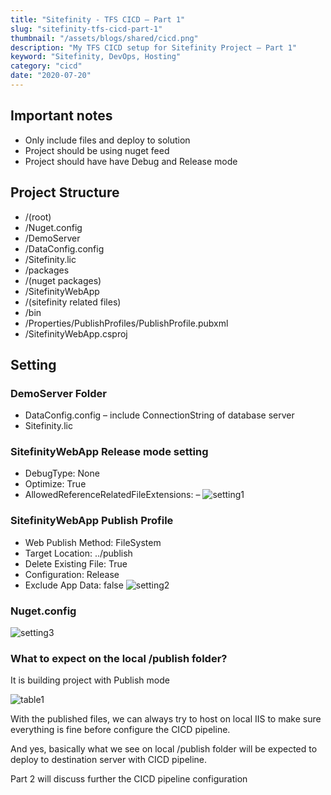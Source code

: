 ```yaml
---
title: "Sitefinity - TFS CICD – Part 1"
slug: "sitefinity-tfs-cicd-part-1"
thumbnail: "/assets/blogs/shared/cicd.png"
description: "My TFS CICD setup for Sitefinity Project – Part 1"
keyword: "Sitefinity, DevOps, Hosting"
category: "cicd"
date: "2020-07-20"
---
```


## Important notes
- Only include files and deploy to solution
- Project should be using nuget feed
- Project should have have Debug and Release mode

## Project Structure
- /(root)
- /Nuget.config
- /DemoServer
- /DataConfig.config
- /Sitefinity.lic
- /packages
- /(nuget packages)
- /SitefinityWebApp
- /(sitefinity related files)
- /bin
- /Properties/PublishProfiles/PublishProfile.pubxml
- /SitefinityWebApp.csproj

## Setting
### DemoServer Folder
- DataConfig.config – include ConnectionString of database server
- Sitefinity.lic

### SitefinityWebApp Release mode setting
- DebugType: None
- Optimize: True
- AllowedReferenceRelatedFileExtensions: –
![setting1](/assets/blogs/sitefinity-tfs-cicd-part-1/setting1.png)

### SitefinityWebApp Publish Profile
- Web Publish Method: FileSystem
- Target Location: ../publish
- Delete Existing File: True
- Configuration: Release
- Exclude App Data: false
![setting2](/assets/blogs/sitefinity-tfs-cicd-part-1/setting2.png)


### Nuget.config
![setting3](/assets/blogs/sitefinity-tfs-cicd-part-1/setting3.png)

### What to expect on the local /publish folder?

It is building project with Publish mode

![table1](/assets/blogs/sitefinity-tfs-cicd-part-1/table1.png)

With the published files, we can always try to host on local IIS to make sure everything is fine before configure the CICD pipeline.

And yes, basically what we see on local /publish folder will be expected to deploy to destination server with CICD pipeline.

Part 2 will discuss further the CICD pipeline configuration